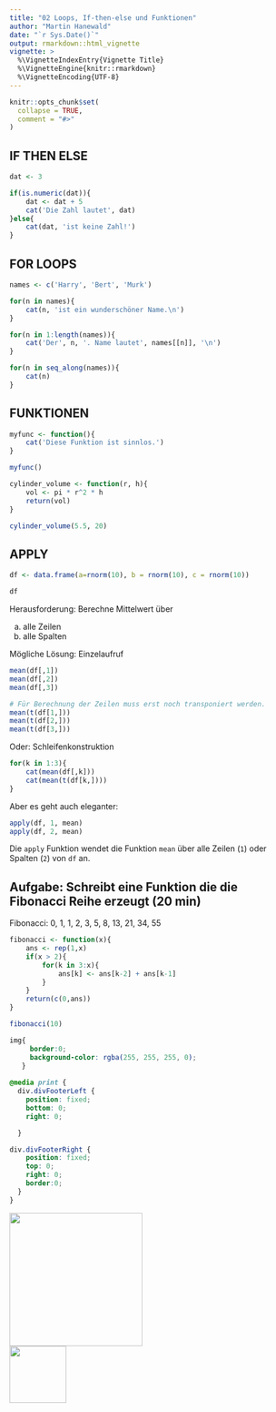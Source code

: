 ```yaml
---
title: "02 Loops, If-then-else und Funktionen"
author: "Martin Hanewald"
date: "`r Sys.Date()`"
output: rmarkdown::html_vignette
vignette: >
  %\VignetteIndexEntry{Vignette Title}
  %\VignetteEngine{knitr::rmarkdown}
  %\VignetteEncoding{UTF-8}
---
```


```r
knitr::opts_chunk$set(
  collapse = TRUE,
  comment = "#>"
)
```


## IF THEN ELSE

```r
dat <- 3

if(is.numeric(dat)){
    dat <- dat + 5
    cat('Die Zahl lautet', dat)
}else{
    cat(dat, 'ist keine Zahl!')
}
```


## FOR LOOPS

```r
names <- c('Harry', 'Bert', 'Murk')

for(n in names){
    cat(n, 'ist ein wunderschöner Name.\n')
}

for(n in 1:length(names)){
    cat('Der', n, '. Name lautet', names[[n]], '\n')
}

for(n in seq_along(names)){
    cat(n) 
}
```


## FUNKTIONEN

```r
myfunc <- function(){
    cat('Diese Funktion ist sinnlos.')
}

myfunc()

cylinder_volume <- function(r, h){
    vol <- pi * r^2 * h
    return(vol)
}

cylinder_volume(5.5, 20)

```


## APPLY

```r
df <- data.frame(a=rnorm(10), b = rnorm(10), c = rnorm(10))

df

```

Herausforderung: Berechne Mittelwert über

a) alle Zeilen
b) alle Spalten

Mögliche Lösung: Einzelaufruf

```r
mean(df[,1])
mean(df[,2])
mean(df[,3])

# Für Berechnung der Zeilen muss erst noch transponiert werden.
mean(t(df[1,]))
mean(t(df[2,]))
mean(t(df[3,]))
```

Oder: Schleifenkonstruktion

```r
for(k in 1:3){
    cat(mean(df[,k]))
    cat(mean(t(df[k,])))
}
```

Aber es geht auch eleganter:

```r
apply(df, 1, mean)
apply(df, 2, mean)
```

Die `apply` Funktion wendet die Funktion `mean` über alle Zeilen (`1`) oder Spalten (`2`) von `df` an.


## Aufgabe: Schreibt eine Funktion die die Fibonacci Reihe erzeugt (20 min)


Fibonacci: 0, 1, 1, 2, 3, 5, 8, 13, 21, 34, 55

```r
fibonacci <- function(x){
    ans <- rep(1,x)
    if(x > 2){
        for(k in 3:x){
            ans[k] <- ans[k-2] + ans[k-1]
        }
    }
    return(c(0,ans))
}

fibonacci(10)

```



```css
img{
     border:0;
     background-color: rgba(255, 255, 255, 0);
   }
   
@media print {
  div.divFooterLeft {
    position: fixed;
    bottom: 0;
    right: 0;

  }

div.divFooterRight {
    position: fixed;
    top: 0;
    right: 0;
    border:0;
  }    
}
```

<div class="divFooterLeft"><img src='../98_assets/ca_logo.svg' width="234px"></div>
<div class="divFooterRight"><img src='../98_assets/c_by_qunis.svg' width="100px"></div>



